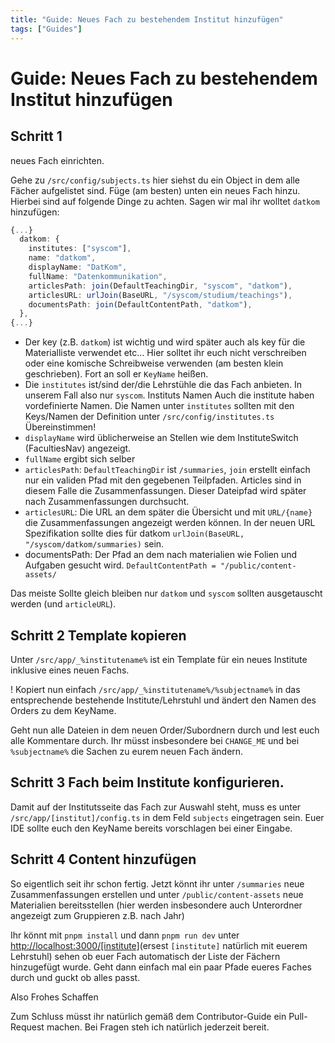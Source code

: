 ```yaml
---
title: "Guide: Neues Fach zu bestehendem Institut hinzufügen"
tags: ["Guides"]
---
```


# Guide: Neues Fach zu bestehendem Institut hinzufügen

## Schritt 1

neues Fach einrichten.

Gehe zu `/src/config/subjects.ts` hier siehst du ein Object in dem alle Fächer aufgelistet sind.
Füge (am besten) unten ein neues Fach hinzu. Hierbei sind auf folgende Dinge zu achten. Sagen wir mal ihr wolltet `datkom` hinzufügen:

```ts
{...}
  datkom: {
    institutes: ["syscom"],
    name: "datkom",
    displayName: "DatKom",
    fullName: "Datenkommunikation",
    articlesPath: join(DefaultTeachingDir, "syscom", "datkom"),
    articlesURL: urlJoin(BaseURL, "/syscom/studium/teachings"),
    documentsPath: join(DefaultContentPath, "datkom"),
  },
{...}

```

- Der key (z.B. `datkom`) ist wichtig und wird später auch als key für die Materialliste verwendet etc...
  Hier solltet ihr euch nicht verschreiben oder eine komische Schreibweise verwenden (am besten klein geschrieben). Fort an soll er `KeyName` heißen.
- Die `institutes` ist/sind der/die Lehrstühle die das Fach anbieten. In unserem Fall also nur `syscom`.
  <Alert>
    <Info className="size-4 mr-2"></Info>
    <AlertTitle>Instituts Namen</AlertTitle>
    <AlertDescription>
      Auch die institute haben vordefinierte Namen. Die Namen unter `institutes`
      sollten mit den Keys/Namen der Definition unter
      `/src/config/institutes.ts` Übereinstimmen!
    </AlertDescription>
  </Alert>
- `displayName` wird üblicherweise an Stellen wie dem InstituteSwitch (FacultiesNav) angezeigt.
- `fullName` ergibt sich selber
- `articlesPath`: `DefaultTeachingDir` ist `/summaries`, `join` erstellt einfach nur ein validen Pfad mit den gegebenen Teilpfaden. Articles sind in diesem Falle die Zusammenfassungen. Dieser Dateipfad wird später nach Zusammenfassungen durchsucht.
- `articlesURL`: Die URL an dem später die Übersicht und mit `URL/{name}` die Zusammenfassungen angezeigt werden können.
  In der neuen URL Spezifikation sollte dies für datkom `urlJoin(BaseURL, "/syscom/datkom/summaries)` sein.
- documentsPath: Der Pfad an dem nach materialien wie Folien und Aufgaben gesucht wird. `DefaultContentPath = "/public/content-assets/`

Das meiste Sollte gleich bleiben nur `datkom` und `syscom` sollten ausgetauscht werden (und `articleURL`).

## Schritt 2 Template kopieren

Unter `/src/app/_%institutename%` ist ein Template für ein neues Institute inklusive eines neuen Fachs.

! Kopiert nun einfach `/src/app/_%institutename%/%subjectname%` in das entsprechende bestehende Institute/Lehrstuhl
und ändert den Namen des Orders zu dem KeyName.

Geht nun alle Dateien in dem neuen Order/Subordnern durch und lest euch alle Kommentare durch.
Ihr müsst insbesondere bei `CHANGE_ME` und bei `%subjectname%` die Sachen zu eurem neuen Fach ändern.

## Schritt 3 Fach beim Institute konfigurieren.

Damit auf der Institutsseite das Fach zur Auswahl steht, muss es unter `/src/app/[institut]/config.ts` in dem Feld `subjects` eingetragen sein. Euer IDE sollte euch den KeyName bereits vorschlagen bei einer Eingabe.

## Schritt 4 Content hinzufügen

So eigentlich seit ihr schon fertig.
Jetzt könnt ihr unter `/summaries` neue Zusammenfassungen erstellen und unter `/public/content-assets` neue Materialien bereitsstellen
(hier werden insbesondere auch Unterordner angezeigt zum Gruppieren z.B. nach Jahr)

Ihr könnt mit `pnpm install` und dann `pnpm run dev` unter [http://localhost:3000/[institute]](http://localhost:3000/)(ersest `[institute]` natürlich mit euerem Lehrstuhl) sehen ob euer Fach automatisch der Liste der Fächern hinzugefügt wurde. Geht dann einfach mal ein paar Pfade eueres Faches durch und guckt ob alles passt.

Also Frohes Schaffen

Zum Schluss müsst ihr natürlich gemäß dem Contributor-Guide ein Pull-Request machen. Bei Fragen steh ich natürlich jederzeit bereit.
